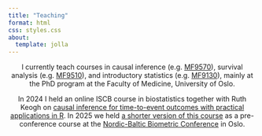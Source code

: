 ```yaml
---
title: "Teaching"
format: html
css: styles.css
about:
  template: jolla
---
```

<center>

I currently teach courses in causal inference (e.g. [MF9570](https://www.uio.no/studier/emner/medisin/med/MF9570/){target="_blank"}), survival analysis (e.g. [MF9510](https://www.uio.no/studier/emner/medisin/med/MF9510E/){target="_blank"}), and introductory statistics (e.g. [MF9130](https://www.uio.no/studier/emner/medisin/med/MF9130E/){target="_blank"}), mainly at the PhD program at the Faculty of Medicine, University of Oslo.

In 2024 I held an online ISCB course in biostatistics together with Ruth Keogh on [causal inference for time-to-event outcomes with practical applications in R](iscbcourse){target="_blank"}. In 2025 we held [a shorter version of this course](nbbccourse){target="_blank"} as a pre-conference course at the [Nordic-Baltic Biometric Conference](https://www.nbbc2025.com){target="_blank"} in Oslo.
